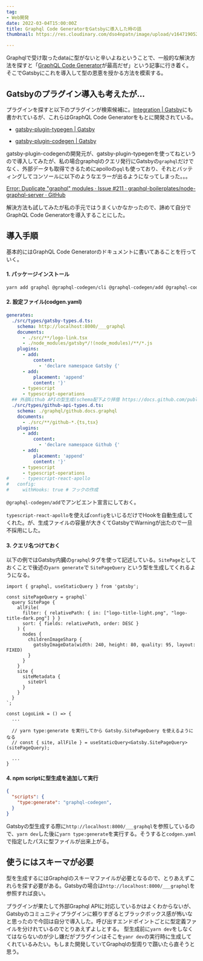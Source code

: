 ```yaml
---
tag:
- Web開発
date: 2022-03-04T15:00:00Z
title: Graphql Code GeneratorをGatsbyに導入した時の話
thumbnail: https://res.cloudinary.com/dso4npatn/image/upload/v1647190522/media/Graphql_Code_Generator%E3%82%92Gatsby%E3%81%AB%E5%B0%8E%E5%85%A5%E3%81%97%E3%81%9F%E6%99%82%E3%81%AE%E8%A9%B1_kn8odb.png

---
```

Graphqlで受け取ったdataに型がないと辛いよねということで、一般的な解決方法を探すと「[GraphQL Code Generator](https://www.graphql-code-generator.com/)が最高だぜ」という記事に行き着く。そこでGatsbyにこれを導入して型の恩恵を授かる方法を模索する。


## Gatsbyのプラグイン導入も考えたが...

プラグインを探すと以下のプラグインが検索候補に。[Integration | Gatsby](https://www.graphql-code-generator.com/docs/integrations/gatsby)にも書かれているが、これらはGraphQL Code Generatorをもとに開発されている。

- [gatsby-plugin-typegen \| Gatsby](https://www.gatsbyjs.com/plugins/gatsby-plugin-typegen/)

- [gatsby-plugin-codegen \| Gatsby](https://www.gatsbyjs.com/plugins/gatsby-plugin-codegen/?=gatsby-plugin-cod)

gatsby-plugin-codegenの開発元が、gatsby-plugin-typegenを使ってねというので導入してみたが、私の場合graphqlのクエリ発行にGatsbyの`graphql`だけでなく、外部データも取得できるためにapolloの`gql`も使っており、それとバッティングしてコンソールに以下のようなエラーが出るようになってしまった。。。

[Error: Duplicate "graphql" modules · Issue #211 · graphql-boilerplates/node-graphql-server · GitHub](https://github.com/graphql-boilerplates/node-graphql-server/issues/211)

解決方法も試してみたが私の手元ではうまくいかなかったので、諦めて自分でGraphQL Code Generatorを導入することにした。



## 導入手順

基本的にはGraphQL Code Generatorのドキュメントに書いてあることを行っていく。


#### 1. パッケージインストール

```sh
yarn add graphql @graphql-codegen/cli @graphql-codegen/add @graphql-codegen/typescript @graphql-codegen/typescript-operations @graphql-codegen/typescript-react-apollo
```

#### 2. 設定ファイル(codgen.yaml)

```yaml:codegen.yaml
generates:
  ./src/types/gatsby-types.d.ts:
    schema: http://localhost:8000/___graphql
    documents:
      - ./src/**/logo-link.tsx
      - ./node_modules/gatsby*/!(node_modules)/**/*.js
    plugins:
      - add:
          content:
            - 'declare namespace Gatsby {'
      - add:
          placement: 'append'
          content: '}'
      - typescript
      - typescript-operations
  ## 外部Github APIの型生成(schema配下より拝借 https://docs.github.com/public/schema.docs.graphql)
  ./src/types/github-api-types.d.ts:
    schema: ./graphql/github.docs.graphql
    documents:
      - ./src/**/github-*.{ts,tsx}
    plugins:
      - add:
          content:
            - 'declare namespace Github {'
      - add:
          placement: 'append'
          content: '}'
      - typescript
      - typescript-operations
#     - typescript-react-apollo
#   config:
#     withHooks: true # フックの作成
```

`@graphql-codegen/add`でアンビエント宣言にしておく。

`typescript-react-apollo`を使えば`config`をいじるだけでHookを自動生成してくれた。が、生成ファイルの容量が大きくてGatsbyでWarningが出たので一旦不採用にした。

#### 3. クエリ名つけておく

以下の例ではGatsby内臓の`graphql`タグを使って記述している。`SitePage`としておくことで後述の`yarn generate`で `SitePageQuery` という型を生成してくれるようになる。

```ts:LogoLink.tsx
import { graphql, useStaticQuery } from 'gatsby';

const sitePageQuery = graphql`
  query SitePage {
    allFile(
      filter: { relativePath: { in: ["logo-title-light.png", "logo-title-dark.png"] } }
      sort: { fields: relativePath, order: DESC }
    ) {
      nodes {
        childrenImageSharp {
          gatsbyImageData(width: 240, height: 80, quality: 95, layout: FIXED)
        }
      }
    }
    site {
      siteMetadata {
        siteUrl
      }
    }
  }
`;

const LogoLink = () => {
  ...
  
  // yarn type:generate を実行してから Gatsby.SitePageQuery を使えるようになる
  // const { site, allFile } = useStaticQuery<Gatsby.SitePageQuery>(sitePageQuery);
  
  ...
}
```

#### 4. npm scriptに型生成を追加して実行

```json:package.json
{
  "scripts": {
    "type:generate": "graphql-codegen",
  }
}
```

Gatsbyの型生成する際に`http://localhost:8000/___graphql`を参照しているので、`yarn dev`した後に`yarn type:generate`を実行する。そうすると`codgen.yaml`で指定したパスに型ファイルが出来上がる。



## 使うにはスキーマが必要

型を生成するにはGraphqlのスキーマファイルが必要となるので、とりあえずこれらを探す必要がある。Gatsbyの場合は`http://localhost:8000/___graphql`を参照すれば良い。

プラグインが果たして外部Graphql APIに対応しているかはよくわからないが、Gatsbyのコミュニティプラグインに頼りすぎるとブラックボックス感が怖いなと思ったので今回は自分で導入した。呼び出すエンドポイントごとに型定義ファイルを分けれているのでとりあえずよしとする。
型生成前に`yarn dev`をしなくてはならないのが少し嫌だがプラグインはそこを`yanr dev`の実行時に生成してくれているみたい。もしまた開発していてGraphqlの型周りで躓いたら直そうと思う。